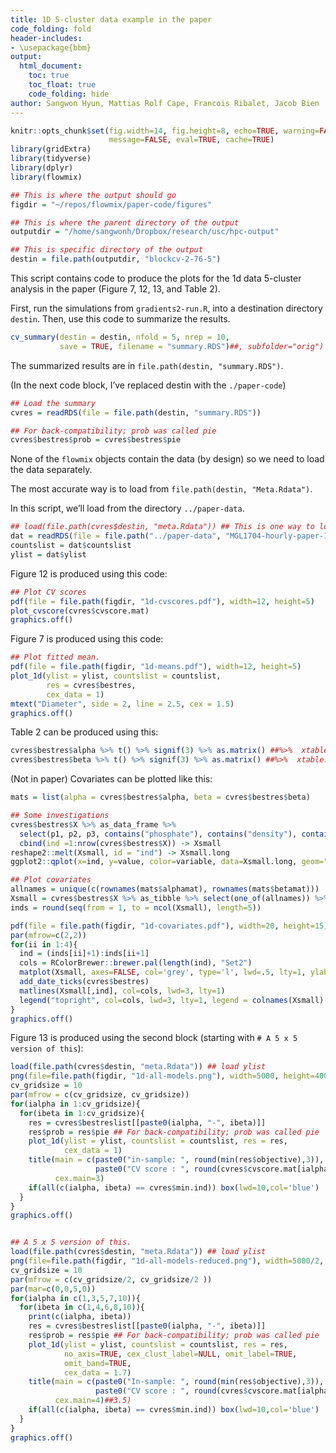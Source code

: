 ```yaml
---
title: 1D 5-cluster data example in the paper
code_folding: fold
header-includes:
- \usepackage{bbm}
output:
  html_document:
    toc: true
    toc_float: true
    code_folding: hide
author: Sangwon Hyun, Mattias Rolf Cape, Francois Ribalet, Jacob Bien
---
```


```r
knitr::opts_chunk$set(fig.width=14, fig.height=8, echo=TRUE, warning=FALSE,
                      message=FALSE, eval=TRUE, cache=TRUE)
library(gridExtra)
library(tidyverse)
library(dplyr)
library(flowmix)

## This is where the output should go
figdir = "~/repos/flowmix/paper-code/figures"

## This is where the parent directory of the output
outputdir = "/home/sangwonh/Dropbox/research/usc/hpc-output"

## This is specific directory of the output
destin = file.path(outputdir, "blockcv-2-76-5")
```


This script contains code to produce the plots for the 1d data 5-cluster
analysis in the paper (Figure 7, 12, 13, and Table 2).

First, run the simulations from `gradients2-run.R`, into a destination directory
`destin`. Then, use this code to summarize the results.

```r
cv_summary(destin = destin, nfold = 5, nrep = 10,
           save = TRUE, filename = "summary.RDS")##, subfolder="orig")
```

The summarized results are in `file.path(destin, "summary.RDS")`.

(In the next code block, I've replaced destin with the `./paper-code`)

```r
## Load the summary
cvres = readRDS(file = file.path(destin, "summary.RDS"))

## For back-compatibility; prob was called pie
cvres$bestres$prob = cvres$bestres$pie 
```

None of the `flowmix` objects contain the data (by design) so we need to load
the data separately.

The most accurate way is to load from `file.path(destin, "Meta.Rdata")`.

In this script, we'll load from the directory `../paper-data`.

```r
## load(file.path(cvres$destin, "meta.Rdata")) ## This is one way to load the data
dat = readRDS(file = file.path("../paper-data", "MGL1704-hourly-paper-1d-diam.RDS"))
countslist = dat$countslist
ylist = dat$ylist
```


Figure 12 is produced using this code:

```r
## Plot CV scores
pdf(file = file.path(figdir, "1d-cvscores.pdf"), width=12, height=5)
plot_cvscore(cvres$cvscore.mat)
graphics.off()
```

Figure 7 is produced using this code:

```r
## Plot fitted mean.
pdf(file = file.path(figdir, "1d-means.pdf"), width=12, height=5)
plot_1d(ylist = ylist, countslist = countslist,
        res = cvres$bestres,
        cex_data = 1)
mtext("Diameter", side = 2, line = 2.5, cex = 1.5)
graphics.off()
```

Table 2 can be produced using this:

```r
cvres$bestres$alpha %>% t() %>% signif(3) %>% as.matrix() ##%>%  xtable::xtable(digits=digits)
cvres$bestres$beta %>% t() %>% signif(3) %>% as.matrix() ##%>%  xtable::xtable(digits=digits)
```

(Not in paper) Covariates can be plotted like this:

```r
mats = list(alpha = cvres$bestres$alpha, beta = cvres$bestres$beta)

## Some investigations
cvres$bestres$X %>% as_data_frame %>%
  select(p1, p2, p3, contains("phosphate"), contains("density"), contains("ugos")) %>%
  cbind(ind =1:nrow(cvres$bestres$X)) -> Xsmall
reshape2::melt(Xsmall, id = "ind") -> Xsmall.long
ggplot2::qplot(x=ind, y=value, color=variable, data=Xsmall.long, geom="line")

## Plot covariates
allnames = unique(c(rownames(mats$alphamat), rownames(mats$betamat)))
Xsmall = cvres$bestres$X %>% as_tibble %>% select(one_of(allnames)) %>% select(sort(names(.)))
inds = round(seq(from = 1, to = ncol(Xsmall), length=5))

pdf(file = file.path(figdir, "1d-covariates.pdf"), width=20, height=15)
par(mfrow=c(2,2))
for(ii in 1:4){
  ind = (inds[ii]+1):inds[ii+1]
  cols = RColorBrewer::brewer.pal(length(ind), "Set2")
  matplot(Xsmall, axes=FALSE, col='grey', type='l', lwd=.5, lty=1, ylab="",xlab="")
  add_date_ticks(cvres$bestres)
  matlines(Xsmall[,ind], col=cols, lwd=3, lty=1)
  legend("topright", col=cols, lwd=3, lty=1, legend = colnames(Xsmall)[ind])
}
graphics.off()
```


Figure 13 is produced using the second block (starting with `# A 5 x 5 version of this`):

```r
load(file.path(cvres$destin, "meta.Rdata")) ## load ylist
png(file=file.path(figdir, "1d-all-models.png"), width=5000, height=4000)
cv_gridsize = 10
par(mfrow = c(cv_gridsize, cv_gridsize))
for(ialpha in 1:cv_gridsize){
  for(ibeta in 1:cv_gridsize){
    res = cvres$bestreslist[[paste0(ialpha, "-", ibeta)]]
    res$prob = res$pie ## For back-compatibility; prob was called pie
    plot_1d(ylist = ylist, countslist = countslist, res = res,
            cex_data = 1)
    title(main = c(paste0("in-sample: ", round(min(res$objective),3)), "   ",
                   paste0("CV score : ", round(cvres$cvscore.mat[ialpha,ibeta],3))),
          cex.main=3)
    if(all(c(ialpha, ibeta) == cvres$min.ind)) box(lwd=10,col='blue')
  }
}
graphics.off()


## A 5 x 5 version of this.
load(file.path(cvres$destin, "meta.Rdata")) ## load ylist
png(file=file.path(figdir, "1d-all-models-reduced.png"), width=5000/2, height=3000/2)
cv_gridsize = 10
par(mfrow = c(cv_gridsize/2, cv_gridsize/2 ))
par(mar=c(0,0,5,0))
for(ialpha in c(1,3,5,7,10)){
  for(ibeta in c(1,4,6,8,10)){
    print(c(ialpha, ibeta))
    res = cvres$bestreslist[[paste0(ialpha, "-", ibeta)]]
    res$prob = res$pie ## For back-compatibility; prob was called pie
    plot_1d(ylist = ylist, countslist = countslist, res = res,
            no_axis=TRUE, cex_clust_label=NULL, omit_label=TRUE,
            omit_band=TRUE,
            cex_data = 1.7)
    title(main = c(paste0("In-sample: ", round(min(res$objective),3)), "   ",
                   paste0("CV score : ", round(cvres$cvscore.mat[ialpha,ibeta],3))),
          cex.main=4)##3.5)
    if(all(c(ialpha, ibeta) == cvres$min.ind)) box(lwd=10,col='blue')
  }
}
graphics.off()
```


<!-- # Analysis -->

<!-- * **Cluster 5** The usual culprits are all there -- lagged sunlight ("par") and -->
<!--   sea surface temperature and salinity all affect multiple clusters. In -->
<!--   particular, the lagged sunlight ("p1/p2/p3/p4") plays a large role in cluster -->
<!--   5, which is visually apparent, and neat that our model captures this. -->
<!-- * **Cluster 4** Biochemical factors like PP (Net primary productivity of Carbon -->
<!--   per unit volume), nitrate, and $O_2$, as well as wind/current like -->
<!--   "ugos/vgos/ftle" seems to play a large role in cluster 4. -->
<!-- * **Cluster 2** Chlorophyll (and Phosphate) plays a large role in cluster 2's -->
<!--   means and probabilities -- this is clear if you look at CHL (and to a lesser -->
<!--   extent, "phosphate_WOA_clim") over time, it is high on June 1-4, and -->
<!--   fluctuates similarly to the prevalence of the cluster during that dates.. -->
<!-- * **Cluster 1** wind/current like "ugos/vgos/northword_wind/sla" seems to play a -->
<!--   large role in cluster 1. -->
